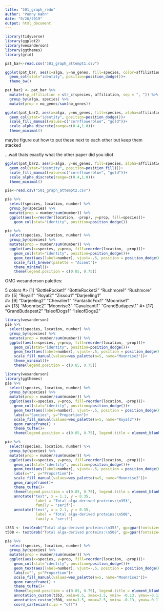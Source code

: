 ```yaml
---
title: "501_graph_redo"
author: "Penny Kahn"
date: "9/26/2019"
output: html_document
---
```


```r
library(tidyverse)
library(ggplot2)
library(wesanderson)
library(ggthemes)
library(grid)
```

```r
pat_bar<-read.csv("501_graph_attempt1.csv")
```
```r
ggplot(pat_bar, aes(x=alga, y=no_genes, fill=species, color=affiliation))+
  geom_col(stat="identity", position=position_dodge())+
  theme_bw()
```

```r
pat_bar2 <- pat_bar %>%
  mutate(sp_affiliation = str_c(species, affiliation, sep = ", ")) %>%
  group_by(alga, species) %>% 
  mutate(prop = no_genes/sum(no_genes))
```

```r
ggplot(pat_bar2, aes(x=alga, y=no_genes, fill=species, alpha=affiliation))+
  geom_col(stat="identity", position=position_dodge())+
  scale_fill_manual(values=c("cornflowerblue", "gold"))+
  scale_alpha_discrete(range=c(0.4,1.0))+
  theme_minimal()
```
maybe figure out how to put these next to each other but keep them stacked

...wait thats exactly what the other paper did you idiot
```r
ggplot(pat_bar2, aes(x=alga, y=no_genes, fill=species, alpha=affiliation))+
  geom_col(stat="identity", position=position_fill())+
  scale_fill_manual(values=c("cornflowerblue", "gold"))+
  scale_alpha_discrete(range=c(0.4,1.0))+
  theme_minimal()
```

```r
pie<-read.csv("501_graph_attempt2.csv")
```

```r
pie %>% 
  select(species, location, number) %>% 
  group_by(species) %>% 
  mutate(prop = number/sum(number)) %>% 
  ggplot(aes(x=reorder(location, -prop), y=prop, fill=species))+
    geom_col(stat="identity", position=position_dodge())
```
```r
pie %>% 
  select(species, location, number) %>% 
  group_by(species) %>% 
  mutate(prop = number/sum(number)) %>% 
  ggplot(aes(x=species, y=prop, fill=reorder(location, -prop)))+
    geom_col(stat="identity", position=position_dodge())+
    geom_text(aes(label=number), vjust=-.5, position = position_dodge(0.9), size=3.5)+
    scale_fill_brewer(palette = "Accent")+
    theme_minimal()+
    theme(legend.position = c(0.85, 0.75))
```
OMG wesanderson palettes:

5 colors
#>  [1] "BottleRocket1"  "BottleRocket2"  "Rushmore1"      "Rushmore"      
#>  [5] "Royal1"         "Royal2"         "Zissou1"        "Darjeeling1"   
#>  [9] "Darjeeling2"    "Chevalier1"     "FantasticFox1"  "Moonrise1"     
#> [13] "Moonrise2"      "Moonrise3"      "Cavalcanti1"    "GrandBudapest1"
#> [17] "GrandBudapest2" "IsleofDogs1"    "IsleofDogs2"

```r
library(wesanderson)
pie %>% 
  select(species, location, number) %>% 
  group_by(species) %>% 
  mutate(prop = number/sum(number)) %>% 
  ggplot(aes(x=species, y=prop, fill=reorder(location, -prop)))+
    geom_col(stat="identity", position=position_dodge())+
    geom_text(aes(label=number), vjust=-.5, position = position_dodge(0.9), size=3.5)+
    scale_fill_manual(values=wes_palette(n=5, name="Moonrise3"))+
    theme_minimal()+
    theme(legend.position = c(0.85, 0.75))
```
```r
library(wesanderson)
library(ggthemes)
pie %>% 
  select(species, location, number) %>% 
  group_by(species) %>% 
  mutate(prop = number/sum(number)) %>% 
  ggplot(aes(x=species, y=prop, fill=reorder(location, -prop)))+
    geom_col(stat="identity", position=position_dodge())+
    geom_text(aes(label=number), vjust=-.5, position = position_dodge(0.9), size=3.5)+
    labs(x="Species", y="Proportion")+
    scale_fill_manual(values=wes_palette(n=5, name="Royal2"))+
    geom_rangeframe() +
    theme_tufte()+
    theme(legend.position = c(0.85, 0.75), legend.title = element_blank())
```
```r
pie %>%
  select(species, location, number) %>%
  group_by(species) %>%
  mutate(prop = number/sum(number)) %>%
  ggplot(aes(x=species, y=prop, fill=reorder(location, -prop)))+
    geom_col(stat="identity", position=position_dodge())+
    geom_text(aes(label=number), vjust=-.5, position = position_dodge(0.9), size=3.5)+
    labs(x="", y="Proportion")+
    scale_fill_manual(values=wes_palette(n=5, name="Moonrise3"))+
    geom_rangeframe()+
    theme_tufte()+
    theme(legend.position = c(0.85, 0.75), legend.title = element_blank(), axis.text.x=element_text(size=14, face="italic", color="black"), axis.title = element_text(size=12))+
    annotate("text", x = 1.1, y = 0.35,
              label = "Total alga-derived proteins:\n353",
              family = "serif")+
    annotate("text", x = 2.1, y = 0.35,
              label = "Total alga-derived proteins:\n508",
              family = "serif")
```

```r
t353 <- textGrob("Total alga-derived proteins:\n353", gp=gpar(fontsize=9, fontfamily="serif"))
t508 <- textGrob("Total alga-derived proteins:\n508", gp=gpar(fontsize=9, fontfamily="serif"))

pie %>%
  select(species, location, number) %>%
  group_by(species) %>%
  mutate(prop = number/sum(number)) %>%
  ggplot(aes(x=species, y=prop, fill=reorder(location, -prop)))+
    geom_col(stat="identity", position=position_dodge())+
    geom_text(aes(label=number), vjust=-.5, position = position_dodge(0.9), size=3.5)+
    labs(x="", y="Proportion")+
    scale_fill_manual(values=wes_palette(n=5, name="Moonrise3"))+
    geom_rangeframe() +
    theme_tufte()+
    theme(legend.position = c(0.85, 0.75), legend.title = element_blank(), axis.text.x=element_text(size=14, face="italic", color="black"), axis.title = element_text(size=12))+
    annotation_custom(t353, xmin=0.5, xmax=1.5, ymin= -0.13, ymax=-0.11)+
    annotation_custom(t508, xmin=1.5, xmax=2.5, ymin= -0.13, ymax=-0.11)+
    coord_cartesian(clip = "off")
```
